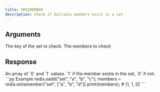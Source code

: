 ```yaml
---
title: SMISMEMBER
description: Check if multiple members exist in a set
---
```


## Arguments

<ParamField body="key" type="str" required>
  The key of the set to check.
</ParamField>

<ParamField body="members" type="TMember[]">
  The members to check
</ParamField>


## Response

<ResponseField type="(0 | 1)[]" required>
  An array of `0` and `1` values.
  `1` if the member exists in the set, `0` if not.
</ResponseField>

<RequestExample>
```py Example 
redis.sadd("set", "a", "b", "c"); 
members =  redis.smismember("set", ["a", "b", "d"])
print(members); # [1, 1, 0]
```

</RequestExample>

